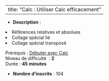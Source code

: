 
---
title: "Calc : Utiliser Calc efficacement"
---


- **Description** : <ol>
<li>Références relatives et absolues</li>
<li>Collage spécial lié</li>
<li>Collage spécial transposé</li>
</ol>
<p>Prérequis : <a href="https://maskaret.cefil.fr/course/view.php?id=56" target="_blank" rel="noopener">Débuter avec Calc</a><br>Niveau de difficulté  : <strong>2</strong><br>Durée : <strong>45 minutes</strong></p>
- **Nombre d'inscrits** : 104
